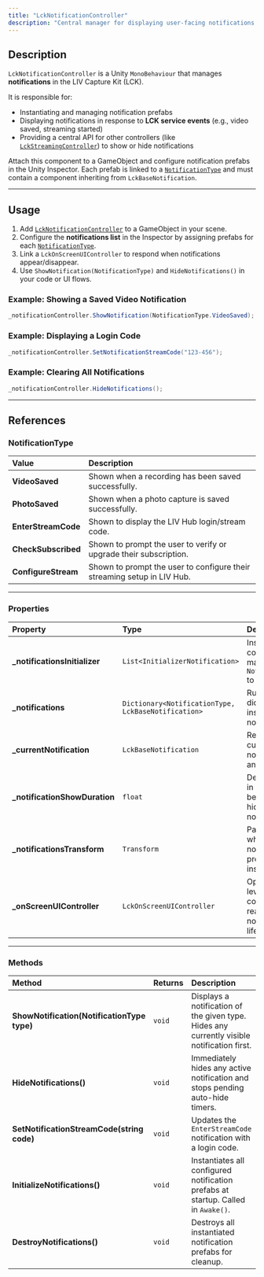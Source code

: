 ```yaml
---
title: "LckNotificationController"
description: "Central manager for displaying user-facing notifications in the LIV Capture Kit (LCK), bridging backend events and UI feedback."
---
```


## Description

`LckNotificationController` is a Unity `MonoBehaviour` that manages **notifications** in the LIV Capture Kit (LCK).

It is responsible for:

- Instantiating and managing notification prefabs
- Displaying notifications in response to **LCK service events** (e.g., video saved, streaming started)
- Providing a central API for other controllers (like [`LckStreamingController`](/api-reference/class/LckStreamingController)) to show or hide notifications

Attach this component to a GameObject and configure notification prefabs in the Unity Inspector. Each prefab is linked to a [`NotificationType`](/api-reference/enum/NotificationType) and must contain a component inheriting from `LckBaseNotification`.

---

## Usage

1. Add [`LckNotificationController`](/api-reference/class/LckNotificationController) to a GameObject in your scene.
2. Configure the **notifications list** in the Inspector by assigning prefabs for each [`NotificationType`](/api-reference/enum/NotificationType).
3. Link a `LckOnScreenUIController` to respond when notifications appear/disappear.
4. Use `ShowNotification(NotificationType)` and `HideNotifications()` in your code or UI flows.

### Example: Showing a Saved Video Notification

```c#
_notificationController.ShowNotification(NotificationType.VideoSaved);
```

### Example: Displaying a Login Code

```c#
_notificationController.SetNotificationStreamCode("123-456");
```

### Example: Clearing All Notifications

```c#
_notificationController.HideNotifications();
```

---

## References

### NotificationType

| Value               | Description                                                             |
| :------------------ | :---------------------------------------------------------------------- |
| **VideoSaved**      | Shown when a recording has been saved successfully.                     |
| **PhotoSaved**      | Shown when a photo capture is saved successfully.                       |
| **EnterStreamCode** | Shown to display the LIV Hub login/stream code.                         |
| **CheckSubscribed** | Shown to prompt the user to verify or upgrade their subscription.       |
| **ConfigureStream** | Shown to prompt the user to configure their streaming setup in LIV Hub. |

---

### Properties

| Property                       | Type                                                | Description                                                                       |
| :----------------------------- | :-------------------------------------------------- | :-------------------------------------------------------------------------------- |
| **\_notificationsInitializer** | `List<InitializerNotification>`                     | Inspector-configured list mapping `NotificationType` to prefabs.                  |
| **\_notifications**            | `Dictionary<NotificationType, LckBaseNotification>` | Runtime dictionary of instantiated notifications.                                 |
| **\_currentNotification**      | `LckBaseNotification`                               | Reference to the currently active notification (if any).                          |
| **\_notificationShowDuration** | `float`                                             | Default duration in seconds before auto-hiding a notification.                    |
| **\_notificationsTransform**   | `Transform`                                         | Parent transform where notification prefabs are instantiated.                     |
| **\_onScreenUIController**     | `LckOnScreenUIController`                           | Optional higher-level UI controller that reacts to notification lifecycle events. |

---

### Methods

| Method                                      | Returns | Description                                                                                |
| :------------------------------------------ | :------ | :----------------------------------------------------------------------------------------- |
| **ShowNotification(NotificationType type)** | `void`  | Displays a notification of the given type. Hides any currently visible notification first. |
| **HideNotifications()**                     | `void`  | Immediately hides any active notification and stops pending auto-hide timers.              |
| **SetNotificationStreamCode(string code)**  | `void`  | Updates the `EnterStreamCode` notification with a login code.                              |
| **InitializeNotifications()**               | `void`  | Instantiates all configured notification prefabs at startup. Called in `Awake()`.          |
| **DestroyNotifications()**                  | `void`  | Destroys all instantiated notification prefabs for cleanup.                                |